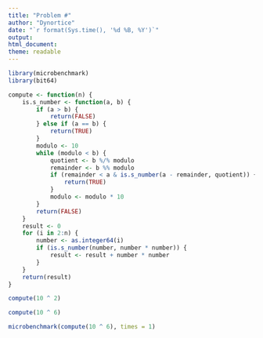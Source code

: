 ```yaml
---
title: "Problem #"
author: "Dynortice"
date: "`r format(Sys.time(), '%d %B, %Y')`"
output:
html_document:
theme: readable
---
```



```r
library(microbenchmark)
library(bit64)
```

```r
compute <- function(n) {
    is.s_number <- function(a, b) {
        if (a > b) {
            return(FALSE)
        } else if (a == b) {
            return(TRUE)
        }
        modulo <- 10
        while (modulo < b) {
            quotient <- b %/% modulo
            remainder <- b %% modulo
            if (remainder < a & is.s_number(a - remainder, quotient)) {
                return(TRUE)
            }
            modulo <- modulo * 10
        }
        return(FALSE)
    }
    result <- 0
    for (i in 2:n) {
        number <- as.integer64(i)
        if (is.s_number(number, number * number)) {
            result <- result + number * number
        }
    }
    return(result)
}
```

```r
compute(10 ^ 2)
```
```r
compute(10 ^ 6)
```

```r
microbenchmark(compute(10 ^ 6), times = 1)
```